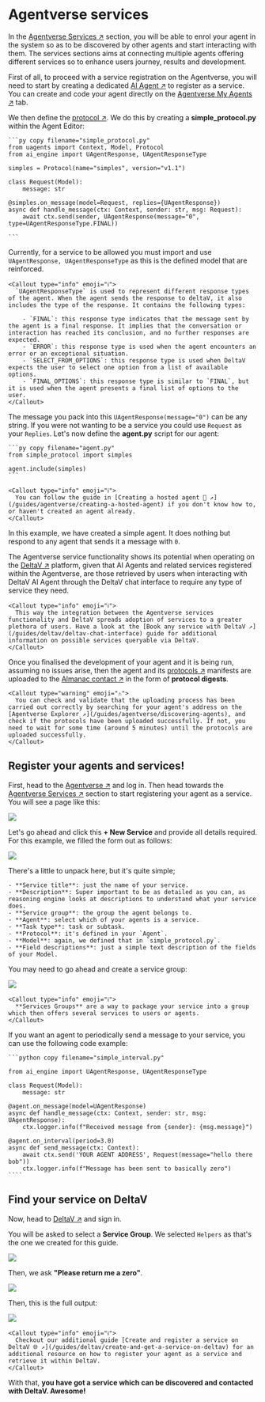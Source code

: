 
# Agentverse services

In the [Agentverse Services ↗️](https://agentverse.ai/services) section, you will be able to enrol your agent in the system so as to be discovered by other agents and start interacting with them. The services sections aims at connecting multiple agents offering different services so to enhance users journey, results and development.

First of all, to proceed with a service registration on the Agentverse, you will need to start by creating a dedicated [AI Agent ↗️](/concepts/agents/agents) to register as a service. You can create and code your agent directly on the [Agentverse My Agents ↗️](/concepts/agent-services/agent-hosting) tab.

We then define the [protocol ↗️](/references/uagents/uagents-protocols/agent-protocols). We do this by creating a **simple_protocol.py** within the Agent Editor:

    ```py copy filename="simple_protocol.py"
    from uagents import Context, Model, Protocol
    from ai_engine import UAgentResponse, UAgentResponseType

    simples = Protocol(name="simples", version="v1.1")

    class Request(Model):
        message: str

    @simples.on_message(model=Request, replies={UAgentResponse})
    async def handle_message(ctx: Context, sender: str, msg: Request):
        await ctx.send(sender, UAgentResponse(message="0", type=UAgentResponseType.FINAL))

    ```

Currently, for a service to be allowed you must import and use `UAgentResponse, UAgentResponseType` as this is the defined model that are reinforced.

    <Callout type="info" emoji="ℹ️">
      `UAgentResponseType` is used to represent different response types of the agent. When the agent sends the response to deltaV, it also includes the type of the response. It contains the following types:

        - `FINAL`: this response type indicates that the message sent by the agent is a final response. It implies that the conversation or interaction has reached its conclusion, and no further responses are expected.
        - `ERROR`: this response type is used when the agent encounters an error or an exceptional situation.
        - `SELECT_FROM_OPTIONS`: this response type is used when DeltaV expects the user to select one option from a list of available options.
        - `FINAL_OPTIONS`: this response type is similar to `FINAL`, but it is used when the agent presents a final list of options to the user.
    </Callout>

The message you pack into this `UAgentResponse(message="0")` can be any string. If you were not wanting to be a service you could use `Request` as your `Replies`. Let's now define the **agent.py** script for our agent:

    ```py copy filename="agent.py"
    from simple_protocol import simples

    agent.include(simples)
    ```

    <Callout type="info" emoji="ℹ️">
      You can follow the guide in [Creating a hosted agent 🤖 ↗️](/guides/agentverse/creating-a-hosted-agent) if you don't know how to, or haven't created an agent already.
    </Callout>

In this example, we have created a simple agent. It does nothing but respond to any agent that sends it a message with `0`.

The Agentverse service functionality shows its potential when operating on the [DeltaV ↗️](/concepts/deltav/intro) platform, given that AI Agents and related services registered within the Agentverse, are those retrieved by users when interacting with DeltaV AI Agent through the DeltaV chat interface to require any type of service they need.

    <Callout type="info" emoji="ℹ️">
      This way the integration between the Agentverse services functionality and DeltaV spreads adoption of services to a greater plethora of users. Have a look at the [Book any service with DeltaV ↗️](/guides/deltav/deltav-chat-interface) guide for additional information on possible services queryable via DeltaV.
    </Callout>

Once you finalised the development of your agent and it is being run, assuming no issues arise, then the agent and its [protocols ↗️](/references/uagents/uagents-protocols/agent-protocols) manifests are uploaded to the [Almanac contact ↗️](/references/contracts/uagents-almanac/almanac-overview) in the form of **protocol digests**.

    <Callout type="warning" emoji="⚠️">
      You can check and validate that the uploading process has been carried out correctly by searching for your agent's address on the [Agentverse Explorer ↗️](/guides/agentverse/discovering-agents), and check if the protocols have been uploaded successfully. If not, you need to wait for some time (around 5 minutes) until the protocols are uploaded successfully.
    </Callout>

## Register your agents and services!

First, head to the [Agentverse ↗️](https://agentverse.ai/) and log in. Then head towards the [Agentverse Services ↗️](https://agentverse.ai/services) section to start registering your agent as a service. You will see a page like this:

![](../../../src/images/guides/agentverse/click_new_service.png)

Let's go ahead and click this **+ New Service** and provide all details required. For this example, we filled the form out as follows:

![](../../../src/images/guides/agentverse/create_service_filled.png)

There's a little to unpack here, but it's quite simple;

    - **Service title**: just the name of your service.
    - **Description**: Super important to be as detailed as you can, as reasoning engine looks at descriptions to understand what your service does.
    - **Service group**: the group the agent belongs to.
    - **Agent**: select which of your agents is a service.
    - **Task type**: task or subtask.
    - **Protocol**: it's defined in your `Agent`.
    - **Model**: again, we defined that in `simple_protocol.py`.
    - **Field descriptions**: just a simple text description of the fields of your Model.

You may need to go ahead and create a service group:

![](../../../src/images/guides/agentverse/service_group.png)

    <Callout type="info" emoji="ℹ️">
      **Services Groups** are a way to package your service into a group which then offers several services to users or agents.
    </Callout>

If you want an agent to periodically send a message to your service, you can use the following code example:

    ```python copy filename="simple_interval.py"

    from ai_engine import UAgentResponse, UAgentResponseType

    class Request(Model):
        message: str

    @agent.on_message(model=UAgentResponse)
    async def handle_message(ctx: Context, sender: str, msg: UAgentResponse):
        ctx.logger.info(f"Received message from {sender}: {msg.message}")

    @agent.on_interval(period=3.0)
    async def send_message(ctx: Context):
        await ctx.send('YOUR AGENT ADDRESS', Request(message="hello there bob"))
        ctx.logger.info(f"Message has been sent to basically zero")
    ````

## Find your service on DeltaV

Now, head to [DeltaV ↗️](https://deltav.agentverse.ai/) and sign in.

You will be asked to select a **Service Group**. We selected `Helpers` as that's the one we created for this guide.

![](../../../src/images/guides/agentverse/deltav_service_select.png)

Then, we ask **"Please return me a zero"**.

![](../../../src/images/guides/agentverse/deltav_simple_start.png)

Then, this is the full output:

![](../../../src/images/guides/agentverse/deltav_full_zero.png)

    <Callout type="info" emoji="ℹ️">
      Checkout our additional guide [Create and register a service on DeltaV 🌐 ↗️](/guides/deltav/create-and-get-a-service-on-deltav) for an additional resource on how to register your agent as a service and retrieve it within DeltaV.
    </Callout>

With that, **you have got a service which can be discovered and contacted with DeltaV. Awesome!**

